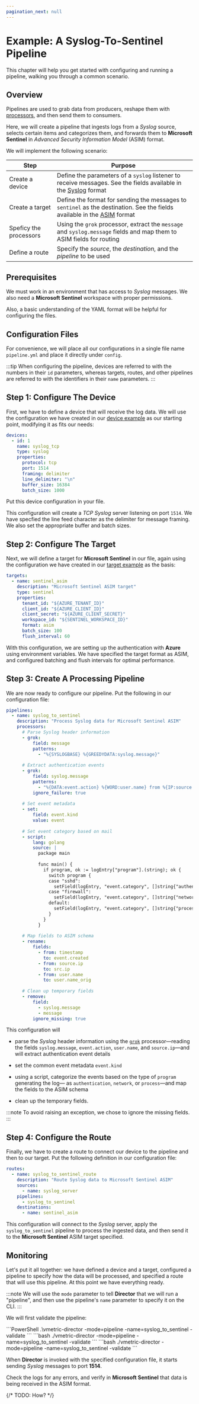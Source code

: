 ```yaml
---
pagination_next: null
---
```


# Example: A Syslog-To-Sentinel Pipeline

This chapter will help you get started with configuring and running a pipeline, walking you through a common scenario.

## Overview

Pipelines are used to grab data from producers, reshape them with [processors](/docs/configuration/pipelines/processors/index.mdx), and then send them to consumers.

Here, we will create a pipeline that ingests logs from a _Syslog_ source, selects certain items and categorizes them, and forwards them to **Microsoft Sentinel** in _Advanced Security Information Model_ (ASIM) format.

We will implement the following scenario:

|Step|Purpose|
|---|---|
|Create a device|Define the parameters of a `syslog` listener to receive messages. See the fields available in the [Syslog](/docs/appendix.mdx#syslog) format|
|Create a target|Define the format for sending the messages to `sentinel` as the destination. See the fields available in the [ASIM](/docs/appendix.mdx#asim) format|
|Speficy the processors|Using the `grok` processor, extract the `message` and `syslog.message` fields and map them to ASIM fields for routing|
|Define a route|Specify the _source_, the _destination_, and the _pipeline_ to be used|

## Prerequisites

We must work in an environment that has access to _Syslog_ messages. We also need a **Microsoft Sentinel** workspace with proper permissions.

Also, a basic understanding of the YAML format will be helpful for configuring the files.

## Configuration Files

For convenience, we will place all our configurations in a single file name `pipeline.yml`  and place it directly under `config`.

:::tip
When configuring the pipeline, devices are referred to with the numbers in their `id` parameters, whereas targets, routes, and other pipelines are referred to with the identifiers in their `name` parameters.
:::

## Step 1: Configure The Device

First, we have to define a device that will receive the log data. We will use the configuration we have created in our [device example](/docs/getting-started/example-device.mdx) as our starting point, modifying it as fits our needs:

```yml
devices:
  - id: 1
    name: syslog_tcp
    type: syslog
    properties:
      protocol: tcp
      port: 1514
      framing: delimiter
      line_delimiter: "\n"
      buffer_size: 16384
      batch_size: 1000
```

Put this device configuration in your file.

This configuration will create a _TCP Syslog_ server listening on port `1514`. We have specfied the line feed character as the delimiter for message framing. We also set the appropriate buffer and batch sizes.

## Step 2: Configure The Target

Next, we will define a target for **Microsoft Sentinel** in our file, again using the configuration we have created in our [target example](/docs/getting-started/example-target.mdx) as the basis:

```yml
targets:
  - name: sentinel_asim
    description: "Microsoft Sentinel ASIM target"
    type: sentinel
    properties:
      tenant_id: "${AZURE_TENANT_ID}"
      client_id: "${AZURE_CLIENT_ID}"
      client_secret: "${AZURE_CLIENT_SECRET}"
      workspace_id: "${SENTINEL_WORKSPACE_ID}"
      format: asim
      batch_size: 100
      flush_interval: 60
```

With this configuration, we are setting up the authentication with **Azure** using environment variables. We have specified the target format as ASIM, and configured batching and flush intervals for optimal performance.

## Step 3: Create A Processing Pipeline

We are now ready to configure our pipeline. Put the following in our configuration file:

```yml
pipelines:
  - name: syslog_to_sentinel
    description: "Process Syslog data for Microsoft Sentinel ASIM"
    processors:
      # Parse Syslog header information
      - grok:
          field: message
          patterns:
            - "%{SYSLOGBASE} %{GREEDYDATA:syslog.message}"
      
      # Extract authentication events
      - grok:
          field: syslog.message
          patterns:
            - "%{DATA:event.action} %{WORD:user.name} from %{IP:source.ip}"
          ignore_failure: true
      
      # Set event metadata
      - set:
          field: event.kind
          value: event
      
      # Set event category based on mail
      - script:
          lang: golang
          source: |
            package main
            
            func main() {
              if program, ok := logEntry["program"].(string); ok {
                switch program {
                case "sshd":
                  setField(logEntry, "event.category", []string{"authentication"})
                case "firewall":
                  setField(logEntry, "event.category", []string{"network"})
                default:
                  setField(logEntry, "event.category", []string{"process"})
                }
              }
            }
      
      # Map fields to ASIM schema
      - rename:
          fields:
            - from: timestamp
              to: event.created
            - from: source.ip
              to: src.ip
            - from: user.name
              to: user.name_orig
      
      # Clean up temporary fields
      - remove:
          field:
            - syslog.message
            - message
          ignore_missing: true
```

This configuration will

* parse the _Syslog_ header information using the [`grok`](/docs/configuration/pipelines/processors/grok.mdx) processor&mdash;reading the fields `syslog.message`, `event.action`, `user.name`, and `source.ip`&mdash;and will extract authentication event details

* set the common event metadata `event.kind`

* using a script, categorize the events based on the type of `program` generating the log&mdash; as `authentication`, `network`, or `process`&mdash;and map the fields to the ASIM schema

* clean up the temporary fields.

:::note
To avoid raising an exception, we chose to ignore the missing fields.
:::

## Step 4: Configure the Route

Finally, we have to create a route to connect our device to the pipeline and then to our target. Put the following definition in our configuration file:

```yml
routes:
  - name: syslog_to_sentinel_route
    description: "Route Syslog data to Microsoft Sentinel ASIM"
    sources:
      - name: syslog_server
    pipelines:
      - syslog_to_sentinel
    destinations:
      - name: sentinel_asim
```

This configuration will connect to the _Syslog_ server, apply the `syslog_to_sentinel` pipeline to process the ingested data, and then send it to the **Microsoft Sentinel** ASIM target specified.

## Monitoring

Let's put it all together: we have defined a device and a target, configured a pipeline to specify how the data will be processed, and specified a route that will use this pipeline. At this point we have everything ready.

:::note
We will use the `mode` parameter to tell **Director** that we will run a "pipeline", and then use the pipeline's `name` parameter to specify it on the CLI.
:::

We will first validate the pipeline:

<Tabs groupId="os-options">
  <TabItem value="windows" label="Windows">
    ```PowerShell
    .\vmetric-director -mode=pipeline -name=syslog_to_sentinel -validate
    ```
  </TabItem>
  <TabItem value="linux" label="Linux">
    ```bash
    ./vmetric-director -mode=pipeline -name=syslog_to_sentinel -validate
    ```
  </TabItem>
  <TabItem value="macos" label="macOS">
    ```bash
    ./vmetric-director -mode=pipeline -name=syslog_to_sentinel -validate
    ```
  </TabItem>
</Tabs>


When **Director** is invoked with the specified configuration file, it starts sending _Syslog_ messages to port **1514**.

Check the logs for any errors, and verify in **Microsoft Sentinel** that data is being received in the ASIM format.

{/* TODO: How? */}

